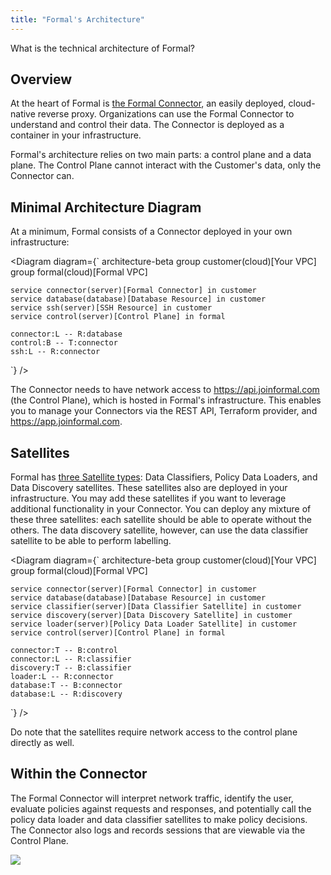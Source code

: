 ```yaml
---
title: "Formal's Architecture"
---
```



What is the technical architecture of Formal?

## Overview

At the heart of Formal is [the Formal Connector](/deploying-a-connector/introduction), an easily deployed, cloud-native reverse proxy. Organizations can use the Formal Connector to understand and control their data. The Connector is deployed as a container in your infrastructure.

Formal's architecture relies on two main parts: a control plane and a data plane. The Control Plane cannot interact with the Customer's data, only the Connector can.

## Minimal Architecture Diagram

At a minimum, Formal consists of a Connector deployed in your own infrastructure:

<Diagram diagram={`
architecture-beta
    group customer(cloud)[Your VPC]
    group formal(cloud)[Formal VPC]

    service connector(server)[Formal Connector] in customer
    service database(database)[Database Resource] in customer
    service ssh(server)[SSH Resource] in customer
    service control(server)[Control Plane] in formal

    connector:L -- R:database
    control:B -- T:connector
    ssh:L -- R:connector
`}
/>

The Connector needs to have network access to https://api.joinformal.com (the Control Plane), which is hosted in Formal's infrastructure. This enables you to manage your Connectors via the REST API, Terraform provider, and https://app.joinformal.com.

## Satellites

Formal has [three Satellite types](deploying-a-satellite/introduction.md): Data Classifiers, Policy Data Loaders, and Data Discovery satellites. These satellites also are deployed in your infrastructure. 
You may add these satellites if you want to leverage additional functionality in your Connector.
You can deploy any mixture of these three satellites: each satellite should be able to operate without the others.
The data discovery satellite, however, can use the data classifier satellite to be able to perform labelling. 

<Diagram diagram={`
architecture-beta
    group customer(cloud)[Your VPC]
    group formal(cloud)[Formal VPC]

    service connector(server)[Formal Connector] in customer
    service database(database)[Database Resource] in customer
    service classifier(server)[Data Classifier Satellite] in customer
    service discovery(server)[Data Discovery Satellite] in customer
    service loader(server)[Policy Data Loader Satellite] in customer
    service control(server)[Control Plane] in formal

    connector:T -- B:control
    connector:L -- R:classifier
    discovery:T -- B:classifier
    loader:L -- R:connector
    database:T -- B:connector
    database:L -- R:discovery
`}
/>

Do note that the satellites require network access to the control plane directly as well.

## Within the Connector

The Formal Connector will interpret network traffic, identify the user, evaluate policies against requests and responses, and potentially call the policy data loader and data classifier satellites to make policy decisions. The Connector also logs and records sessions that are viewable via the Control Plane.

<img src="/img/formal_connector.png" />